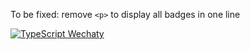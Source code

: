 
To be fixed: remove `<p>` to display all badges in one line

[![TypeScript Wechaty](https://img.shields.io/badge/Wechaty-TypeScript-blue)](../../overview.mdx)
